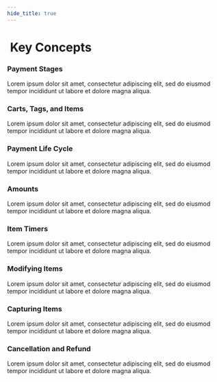 ```yaml
---
hide_title: true
---
```



<div class="container">
<h1><FontAwesomeIcon icon="lightbulb" />&nbsp;Key Concepts</h1>
  <div class="row">
    <div class="col col--4">
      <Link to="/docs/concepts/stages" className="card-link">
        <div class="card-demo text--no-decoration">
          <div class="card-click item shadow--md">
            <div class="card__header">
              <h3>Payment Stages</h3>
            </div>
            <div class="card__body">
              <p>
                Lorem ipsum dolor sit amet, consectetur adipiscing elit, sed do eiusmod tempor incididunt ut labore et dolore magna aliqua.
              </p>
            </div>
          </div>
        </div>
      </Link>
      <p />
    </div>
    <div class="col col--4">
      <Link to="/docs/concepts/cart" className="card-link">
        <div class="card-demo text--no-decoration">
          <div class="card-click item shadow--md">
            <div class="card__header">
              <h3>Carts, Tags, and Items</h3>
            </div>
            <div class="card__body">
              <p>
              Lorem ipsum dolor sit amet, consectetur adipiscing elit, sed do eiusmod tempor incididunt ut labore et dolore magna aliqua.
              </p>
            </div>
          </div>
        </div>
      </Link>
      <p />
    </div>
    <div class="col col--4">
      <Link to="/docs/concepts/lifecycle" className="card-link">
        <div class="card-demo text--no-decoration">
          <div class="card-click item shadow--md">
            <div class="card__header">
              <h3>Payment Life Cycle</h3>
            </div>
            <div class="card__body">
              <p>
                Lorem ipsum dolor sit amet, consectetur adipiscing elit, sed do eiusmod tempor incididunt ut labore et dolore magna aliqua.
              </p>
            </div>
          </div>
        </div>
      </Link>
      <p />
    </div>
  </div><p />
  <div class="row">
    <div class="col col--4">
      <Link to="/docs/concepts/amounts" className="card-link">
        <div class="card-demo text--no-decoration">
          <div class="card-click item shadow--md">
            <div class="card__header">
              <h3>Amounts</h3>
            </div>
            <div class="card__body">
              <p>
                Lorem ipsum dolor sit amet, consectetur adipiscing elit, sed do eiusmod tempor incididunt ut labore et dolore magna aliqua.
              </p>
            </div>
          </div>
        </div>
      </Link>
      <p />
    </div>
    <div class="col col--4">
      <Link to="/docs/concepts/timer" className="card-link">
        <div class="card-demo text--no-decoration">
          <div class="card-click item shadow--md">
            <div class="card__header">
              <h3>Item Timers</h3>
            </div>
            <div class="card__body">
              <p>
                Lorem ipsum dolor sit amet, consectetur adipiscing elit, sed do eiusmod tempor incididunt ut labore et dolore magna aliqua.
              </p>
            </div>
          </div>
        </div>
      </Link>
      <p />
    </div>
    <div class="col col--4">
      <Link to="/docs/concepts/modify" className="card-link">
        <div class="card-demo text--no-decoration">
          <div class="card-click item shadow--md">
            <div class="card__header">
              <h3>Modifying Items</h3>
            </div>
            <div class="card__body">
              <p>
                Lorem ipsum dolor sit amet, consectetur adipiscing elit, sed do eiusmod tempor incididunt ut labore et dolore magna aliqua.
              </p>
            </div>
          </div>
        </div>
      </Link>
      <p />
    </div>
    <div class="col col--4">
    </div>
  </div><p />
  <div class="row">
    <div class="col col--4">
      <Link to="/docs/concepts/capture" className="card-link">
        <div class="card-demo text--no-decoration">
          <div class="card-click item shadow--md">
            <div class="card__header">
              <h3>Capturing Items</h3>
            </div>
            <div class="card__body">
              <p>
                Lorem ipsum dolor sit amet, consectetur adipiscing elit, sed do eiusmod tempor incididunt ut labore et dolore magna aliqua.
              </p>
            </div>
          </div>
        </div>
      </Link>
      <p />
    </div>
    <div class="col col--4">
      <Link to="/docs/concepts/cancel-refund" className="card-link">
        <div class="card-demo text--no-decoration">
          <div class="card-click item shadow--md">
            <div class="card__header">
              <h3>Cancellation and Refund</h3>
            </div>
            <div class="card__body">
              <p>
                Lorem ipsum dolor sit amet, consectetur adipiscing elit, sed do eiusmod tempor incididunt ut labore et dolore magna aliqua.
              </p>
            </div>
          </div>
        </div>
      </Link>
      <p />
    </div>
  </div>
</div>


<!--

hourglass-half

<FontAwesomeIcon icon="hourglass-half" />
<FontAwesomeIcon icon="cart-shopping" size="2x"/>
<FontAwesomeIcon icon="cart-plus" size="4x" /><br />
<FontAwesomeIcon icon="cart-arrow-down" size="4x" /><br />
<FontAwesomeIcon icon="basket-shopping" size="4x" /><br />
<FontAwesomeIcon icon="money-check-dollar" size="4x" /><br />
<FontAwesomeIcon icon="barcode" size="4x" /><br />
<FontAwesomeIcon icon="money-bill" size="4x" /><br />
<FontAwesomeIcon icon="money-check-dollar" size="4x" /><br />
<FontAwesomeIcon icon="money-check" size="4x" /><br />
<FontAwesomeIcon icon="money-bills" size="4x" /><br />
<FontAwesomeIcon icon="money-bill-trend-up" size="4x" /><br />
<FontAwesomeIcon icon="money-bill-transfer" size="4x" /><br />
<FontAwesomeIcon icon="credit-card" size="4x" /><br />
<FontAwesomeIcon icon="wallet" size="4x" /><br />
<FontAwesomeIcon icon="dollar-sign" size="4x" /><br />
<FontAwesomeIcon icon="sack-dollar" size="4x" /><br />
<FontAwesomeIcon icon="ruble-sign" size="4x" /><br />
<FontAwesomeIcon icon="bitcoin-sign" size="4x" /><br />
<FontAwesomeIcon icon="euro-sign" size="4x" /><br />
<FontAwesomeIcon icon="readme" size="4x" /><br />
<FontAwesomeIcon icon="book" size="4x" /><br />
<FontAwesomeIcon icon="gears" size="4x" /><br />
<FontAwesomeIcon icon="file-code" size="4x" /><br />
<FontAwesomeIcon icon="code" size="4x" /><br />
<FontAwesomeIcon icon="laptop-code" size="4x" /><br />
<FontAwesomeIcon icon="gear" size="4x" /><br />
<FontAwesomeIcon icon="terminal" size="4x" /><br />
<FontAwesomeIcon icon="bug" size="4x" /><br />
<FontAwesomeIcon icon="bug-slash" size="4x" /><br />
<FontAwesomeIcon icon="mobile" size="4x" /><br />
<FontAwesomeIcon icon="laptop" size="4x" /><br />
<FontAwesomeIcon icon="desktop" size="4x" /><br />
<FontAwesomeIcon icon="server" size="4x" /><br />
<FontAwesomeIcon icon="check" size="4x" /><br />

-->